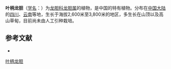 {{Speciesbox
| name = 叶柄龙胆
| status = 
| status_system = 
| image =
| genus = Gentiana
| species = phyllopoda
| authority = Levl.
}}

'''叶柄龙胆'''（[[学名|学名]]：{{lang|la|''Gentiana phyllopoda''}}）为[[龙胆科|龙胆科]][[龙胆属|龙胆属]]的植物，是中国的特有植物。分布在[[中国大陆|中国大陆]]的[[四川|四川]]、[[云南|云南]]等地，生长于海拔2,600米至3,800米的地区，多生长在山顶以及高山草甸，目前尚未由人工引种栽培。

== 参考文献 ==
<div class="references-small">
* {{cite web| url =http://www.bioinfo.cn/db05/KmzwSpecies.php?action=view&id=8101| title =叶柄龙胆| work =《中国高等植物数据库全库》| publisher =中国科学院微生物研究所| author =昆明植物研究所| accessdate =2009-02-24| deadurl =yes| archiveurl =https://web.archive.org/web/20160305095718/http://www.bioinfo.cn/db05/KmzwSpecies.php?action=view&id=8101| archivedate =2016-03-05}}
</div>
{{Taxonbar|from=Q10916385}}

[[Category:龙胆属|叶柄龙胆]]


{{植物小作品}}